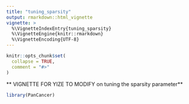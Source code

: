 ```yaml
---
title: "tuning_sparsity"
output: rmarkdown::html_vignette
vignette: >
  %\VignetteIndexEntry{tuning_sparsity}
  %\VignetteEngine{knitr::rmarkdown}
  %\VignetteEncoding{UTF-8}
---
```


```r
knitr::opts_chunk$set(
  collapse = TRUE,
  comment = "#>"
)
```


** VIGNETTE FOR YIZE TO MODIFY on tuning the sparsity parameter**
```r
library(PanCancer)
```
